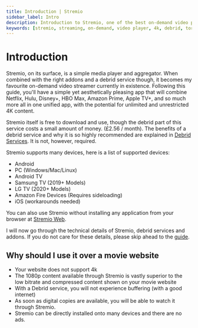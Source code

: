 ```yaml
---
title: Introduction | Stremio
sidebar_label: Intro
description: Introduction to Stremio, one of the best on-demand video players available.
keywords: [stremio, streaming, on-demand, video player, 4k, debrid, torrenting, streaming service, addons, media player, streamer, streaming service, movies, tv shows, streaming service, streaming app, streaming device, streaming platform, movie website, free movie, stremio guide]
---
```

# Introduction

Stremio, on its surface, is a simple media player and aggregator. When combined with the right addons and a debrid service though, it becomes my favourite on-demand video streamer currently in existence. Following this guide, you'll have a simple yet aesthetically pleasing app that will combine Netflix, Hulu, Disney+, HBO Max, Amazon Prime, Apple TV+, and so much more all in one unified app, with the potential for unlimited and unrestricted 4K content.

Stremio itself is free to download and use, though the debrid part of this service costs a small amount of money. (£2.56 / month). The benefits of a debrid service and why it is so highly recommended are explained in [Debrid Services](technical-details#debrid-services). It is not, however, required.

Stremio supports many devices, here is a list of supported devices:

- Android
- PC (Windows/Mac/Linux)
- Android TV
- Samsung TV (2019+ Models)
- LG TV (2020+ Models)
- Amazon Fire Devices (Requires sideloading)
- iOS (workarounds needed)

You can also use Stremio without installing any application from your browser at [Stremio Web](https://web.stremio.com/).

I will now go through the technical details of Stremio, debrid services and addons. If you do not care for these details, please skip ahead to the [guide](guide).

## Why should I use it over a movie website

- Your website does not support 4k
- The 1080p content available through Stremio is vastly superior to the low bitrate and compressed content shown on your movie website
- With a Debrid service, you will not experience buffering (with a good internet)
- As soon as digital copies are available, you will be able to watch it through Stremio.
- Stremio can be directly installed onto many devices and there are no ads.
